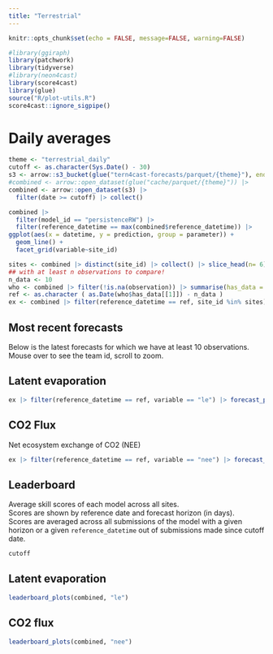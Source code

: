 ```yaml
---
title: "Terrestrial"
---
```


```r
knitr::opts_chunk$set(echo = FALSE, message=FALSE, warning=FALSE)
```

```r
#library(ggiraph)
library(patchwork)
library(tidyverse)
#library(neon4cast)
library(score4cast)
library(glue)
source("R/plot-utils.R")
score4cast::ignore_sigpipe()


```

# Daily averages

```r
theme <- "terrestrial_daily"
cutoff <- as.character(Sys.Date() - 30)
s3 <- arrow::s3_bucket(glue("tern4cast-forecasts/parquet/{theme}"), endpoint_override = "data.ecoforecast.org", anonymous = TRUE)
#combined <- arrow::open_dataset(glue("cache/parquet/{theme}")) |>
combined <- arrow::open_dataset(s3) |>
  filter(date >= cutoff) |> collect()

```

```r
combined |> 
  filter(model_id == "persistenceRW") |> 
  filter(reference_datetime == max(combined$reference_datetime)) |> 
ggplot(aes(x = datetime, y = prediction, group = parameter)) +
  geom_line() +
  facet_grid(variable~site_id)

```



```r
sites <- combined |> distinct(site_id) |> collect() |> slice_head(n= 6) |> pull(site_id)
## with at least n observations to compare!
n_data <- 10
who <- combined |> filter(!is.na(observation)) |> summarise(has_data = max(reference_datetime)) |> collect()
ref <- as.character ( as.Date(who$has_data[[1]]) - n_data )
ex <- combined |> filter(reference_datetime == ref, site_id %in% sites) 

```

## Most recent forecasts

Below is the latest forecasts for which we have at least 10 observations. Mouse over to see the team id, scroll to zoom.

::: panel-tabset
## Latent evaporation

```r
ex |> filter(reference_datetime == ref, variable == "le") |> forecast_plots()
```

## CO2 Flux

Net ecosystem exchange of CO2 (NEE)

```r
ex |> filter(reference_datetime == ref, variable == "nee") |> forecast_plots()
```

:::


## Leaderboard

Average skill scores of each model across all sites.  
Scores are shown by reference date and forecast horizon (in days).  
Scores are averaged across all submissions of the model with a given horizon or a given `reference_datetime` out of submissions made since cutoff date.

```r
cutoff
```

::: panel-tabset
## Latent evaporation

```r
leaderboard_plots(combined, "le")
```

## CO2 flux

```r
leaderboard_plots(combined, "nee")
```

:::
